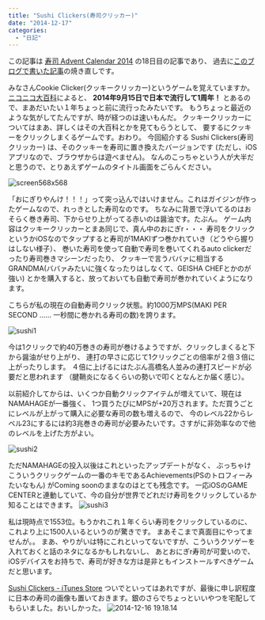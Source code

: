 ```yaml
---
title: "Sushi Clickers(寿司クリッカー)"
date: "2014-12-17"
categories:
  - "日記"
---
```


この記事は [寿司 Advent Calendar 2014](https://www.adventar.org/calendars/514) の18日目の記事であり、
過去に[このブログで書いた記事](https://www.gunjobiyori.com/?p=67)の焼き直しです。

みなさんCookie Clicker(クッキークリッカー)というゲームを覚えていますか。
[ニコニコ大百科](https://dic.nicovideo.jp/a/cookie%20clicker)によると、
**2014年9月15日で日本で流行して1周年！** とあるので、まあだいたい１年ちょっと前に流行ったみたいです。
もうちょっと最近のような気がしてたんですが、時が経つのは速いもんだ。
クッキークリッカーについてはまあ、詳しくはその大百科とかを見てもらうとして、
要するにクッキーをクリックしまくるゲームです。おわり。
今回紹介する Sushi Clickers(寿司クリッカー) は、そのクッキーを寿司に置き換えたバージョンです
(ただし、iOSアプリなので、ブラウザからは遊べません)。
なんのこっちゃという人が大半だと思うので、とりあえずゲームのタイトル画面をごらんください。

<img src="/static/images/screen568x568-169x300.webp" alt="screen568x568" />

「おにぎりやんけ！！！」って突っ込んではいけません。これはガイジンが作ったゲームなので、れっきとした寿司なのです。
ちなみに背景で浮いてるのはおそらく巻き寿司、下からせり上がってる赤いのは醤油です。たぶん。
ゲーム内容はクッキークリッカーとまあ同じで、真ん中のおにぎr・・・
寿司をクリックというかiOSなのでタップすると寿司が1MAKIずつ巻かれていき（どうやら握りはしない様子）、
巻いた寿司を使って自動で寿司を巻いてくれるauto clickerだったり寿司巻きマシーンだったり、
クッキーで言うババァに相当するGRANDMA(ババァみたいに強くなったりはしなくて、GEISHA CHEFとかのが強い)
とかを購入すると、放っておいても自動で寿司が巻かれていくようになります。

こちらが私の現在の自動寿司クリック状態。約1000万MPS(MAKI PER SECOND …… 一秒間に巻かれる寿司の数)を誇ります。

<img src="/static/images/sushi1-169x300.webp" alt="sushi1" />

今は1クリックで約40万巻きの寿司が巻けるようですが、クリックしまくると下から醤油がせり上がり、
連打の早さに応じて1クリックごとの倍率が２倍３倍に上がったりします。
４倍に上げるにはたぶん高橋名人並みの連打スピードが必要だと思われます
（腱鞘炎になるくらいの勢いで叩くとなんとか届く感じ）。

以前紹介してからは、いくつか自動クリックアイテムが増えていて、現在はNAMAHAGEが一番強く、
1つ買うたびにMPSが+20万されます。ただ買うごとにレベルが上がって購入に必要な寿司の数も増えるので、
今のレベル22からレベル23にするには約3兆巻きの寿司が必要みたいです。さすがに非効率なので他のレベルを上げた方がよい。

<img src="/static/images/sushi2-169x300.webp" alt="sushi2" />

ただNAMAHAGEの投入以後はこれといったアップデートがなく、
ぶっちゃけこういうクリックゲームの一番のキモであるAchievements(PSのトロフィーみたいなもん)
がComing soonのままなのはとても残念です。
一応iOSのGAME CENTERと連動していて、今の自分が世界でどれだけ寿司をクリックしているか知ることはできます。
<img src="/static/images/sushi3-169x300.webp" alt="sushi3" />

私は現時点で1553位。もうかれこれ１年くらい寿司をクリックしているのに、これより上に1500人いるというのが驚きです。
まあそこまで真面目にやってませんが。。
まあ、やりがいは特にこれといってないですが、こういうクソゲーを入れておくと話のネタになるかもしれないし、
あとおにぎr寿司が可愛いので、iOSデバイスをお持ちで、寿司が好きな方は是非ともインストールすべきゲームだと思います。

[Sushi Clickers - iTunes Store](https://itunes.apple.com/jp/app/sushi-clickers/id718923612?mt=8 "Sushi Clickers - iTunes Store ") ついでといってはあれですが、最後に申し訳程度に日本の寿司の画像も置いておきます。銀のさらでちょっといいやつを宅配してもらいました。おいしかった。
<img src="/static/images/2014-12-16-19.18.14-225x300.webp" alt="2014-12-16 19.18.14" />

